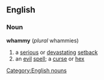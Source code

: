 ==English==
===Noun===
'''whammy'''  (''plural'' whammies)
#a [[serious]] or [[devastating]] [[setback]]
#an [[evil]] [[spell]]; a [[curse]] or [[hex]]
[[Category:English nouns]]